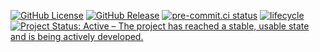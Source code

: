 [![GitHub License](https://img.shields.io/github/license/{{< meta gh.org >}}/{{< meta gh.repo >}})](https://github.com/{{< meta gh.org >}}/{{< meta gh.repo >}}/blob/main/LICENSE.md)
[![GitHub Release](https://img.shields.io/github/v/release/{{< meta gh.org >}}/{{< meta gh.repo >}})](https://github.com/{{< meta gh.org >}}/{{< meta gh.repo >}}/releases/latest)
[![pre-commit.ci status](https://results.pre-commit.ci/badge/github/{{< meta gh.org >}}/{{< meta gh.repo >}}/main.svg)](https://results.pre-commit.ci/latest/github/{{< meta gh.org >}}/{{< meta gh.repo >}}/main)
[![lifecycle](https://lifecycle.r-lib.org/articles/figures/lifecycle-experimental.svg)](https://lifecycle.r-lib.org/articles/stages.html#experimental)
[![Project Status: Active – The project has reached a stable, usable state and is being actively developed.](https://www.repostatus.org/badges/latest/active.svg)](https://www.repostatus.org/#active)
